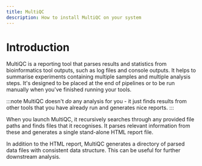 ```yaml
---
title: MultiQC
description: How to install MultiQC on your system
---
```



# Introduction

MultiQC is a reporting tool that parses results and statistics from bioinformatics tool outputs, such as log files and console outputs.
It helps to summarise experiments containing multiple samples and multiple analysis steps.
It's designed to be placed at the end of pipelines or to be run manually when you've finished running your tools.

<OverviewSvg className='excalidraw' />

:::note
MultiQC doesn't _do_ any analysis for you - it just finds results from other tools that you have already run and generates nice reports.
:::

When you launch MultiQC, it recursively searches through any provided file paths and finds files that it recognises. It parses relevant information from these and generates a single stand-alone HTML report file.

In addition to the HTML report, MultiQC generates a directory of parsed data files with consistent data structure. This can be useful for further downstream analysis.
